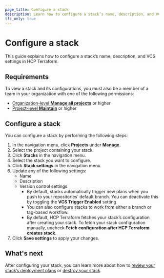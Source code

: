 ```yaml
---
page_title: Configure a stack
description: Learn how to configure a stack’s name, description, and VCS settings in HCP Terraform.
tfc_only: true
---
```


# Configure a stack

This guide explains how to configure a stack’s name, description, and VCS settings in HCP Terraform.

## Requirements

To view a stack and its configurations, you must also be a member of a team in your organization with one of the following permissions:

* [Organization-level **Manage all projects**](/terraform/cloud-docs/users-teams-organizations/permissions#manage-all-projects) or higher  
* [Project-level **Maintain**](/terraform/cloud-docs/users-teams-organizations/permissions#maintain) or higher

## Configure a stack

You can configure a stack by performing the following steps:

1. In the navigation menu, click **Projects** under **Manage**.  
1. Select the project containing your stack.  
1. Click **Stacks** in the navigation menu.  
1. Select the stack you want to configure.  
1. Click **Stack settings** in the navigation menu.  
1. Update any of the following settings:  
   * Name   
   * Description  
   * Version control settings
        * By default, stacks automatically trigger new plans when you push to your repositories’ default branch. You can deactivate this by toggling the **VCS Trigger Enabled** setting.  
        * You can also configure stacks to work from either a branch or tag-based workflow.   
        * By default, HCP Terraform fetches your stack’s configuration after creating your stack. To fetch your stack configuration manually, uncheck **Fetch configuration after HCP Terraform creates stack**.  
1. Click **Save settings** to apply your changes.

## What's next
After configuring your stack, you can learn more about how to [review your stack’s deployment plans](/terraform/cloud-docs/stacks/deploy/plans) or [destroy your stack](/terraform/cloud-docs/stacks/destroy).
